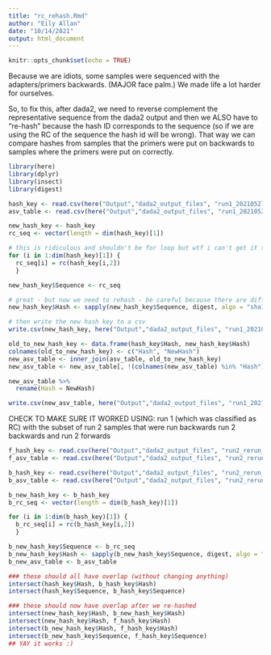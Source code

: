 ```yaml
---
title: "rc_rehash.Rmd"
author: "Eily Allan"
date: "10/14/2021"
output: html_document
---
```


```r
knitr::opts_chunk$set(echo = TRUE)
```

Because we are idiots, some samples were sequenced with the adapters/primers backwards. (MAJOR face palm.) We made life a lot harder for ourselves. 

So, to fix this, after dada2, we need to reverse complement the representative sequence from the dada2 output and then we ALSO have to "re-hash" because the hash ID corresponds to the sequence (so if we are using the RC of the sequence the hash id will be wrong). That way we can compare hashes from samples that the primers were put on backwards to samples where the primers were put on correctly. 

```r
library(here)
library(dplyr)
library(insect)
library(digest)

hash_key <- read.csv(here("Output","dada2_output_files", "run1_20210527", "COI", "hash_key.csv"))
asv_table <- read.csv(here("Output","dada2_output_files", "run1_20210527","COI", "ASV_table.csv"))
```


```r
new_hash_key <- hash_key
rc_seq <- vector(length = dim(hash_key)[1])

# this is ridiculous and shouldn't be for loop but wtf i can't get it to work 
for (i in 1:dim(hash_key)[1]) {
  rc_seq[i] = rc(hash_key[i,2])
  }

new_hash_key$Sequence <- rc_seq
```

```r
# great - but now we need to rehash - be careful because there are different algorithms
new_hash_key$Hash <- sapply(new_hash_key$Sequence, digest, algo = "sha1", serialize = F, skip = "auto")

# then write the new hash key to a csv
write.csv(new_hash_key, here("Output","dada2_output_files", "run1_20210527", "COI", "new_hash_key.csv"))

```

```r
old_to_new_hash_key <- data.frame(hash_key$Hash, new_hash_key$Hash)
colnames(old_to_new_hash_key) <- c("Hash", "NewHash")
new_asv_table <- inner_join(asv_table, old_to_new_hash_key) 
new_asv_table <- new_asv_table[, !(colnames(new_asv_table) %in% "Hash")]

new_asv_table %>% 
  rename(Hash = NewHash)

write.csv(new_asv_table, here("Output","dada2_output_files", "run1_20210527", "COI", "new_ASV_table.csv"))

```

CHECK TO MAKE SURE IT WORKED USING: 
run 1 (which was classified as RC) with the subset of run 2 samples that were run backwards
run 2 backwards and run 2 forwards

```r
f_hash_key <- read.csv(here("Output","dada2_output_files", "run2_rerun_20211013", "COI_fwds_hash_key.csv"))
f_asv_table <- read.csv(here("Output","dada2_output_files", "run2_rerun_20211013", "COI_fwds_ASV_table.csv"))

b_hash_key <- read.csv(here("Output","dada2_output_files", "run2_rerun_20211013", "COI_bkwds_200_175_hash_key.csv"))
b_asv_table <- read.csv(here("Output","dada2_output_files", "run2_rerun_20211013", "COI_bkwds_200_175_ASV_table.csv"))

b_new_hash_key <- b_hash_key
b_rc_seq <- vector(length = dim(b_hash_key)[1])

for (i in 1:dim(b_hash_key)[1]) {
  b_rc_seq[i] = rc(b_hash_key[i,2])
  }

b_new_hash_key$Sequence <- b_rc_seq
b_new_hash_key$Hash <- sapply(b_new_hash_key$Sequence, digest, algo = "sha1", serialize = F, skip = "auto")
b_new_asv_table <- b_asv_table

### these should all have overlap (without changing anything)
intersect(hash_key$Hash, b_hash_key$Hash)
intersect(hash_key$Sequence, b_hash_key$Sequence)

### these should now have overlap after we re-hashed
intersect(new_hash_key$Hash, b_new_hash_key$Hash)
intersect(new_hash_key$Hash, f_hash_key$Hash)
intersect(b_new_hash_key$Hash, f_hash_key$Hash)
intersect(b_new_hash_key$Sequence, f_hash_key$Sequence)
## YAY it works :) 

```
